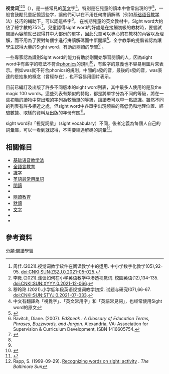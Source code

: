 '''视觉词'''<ref>周佳.(2021).视觉词教学软件在阅读教学中的运用. 中小学数字化教学(05),92-95. doi:CNKI:SUN:ZSZJ.0.2021-05-025.</ref><ref>李蕤.(2021).浅谈如何在小学英语教学中渗透视觉词. 校园英语(12),134-135. doi:CNKI:SUN:XYYY.0.2021-12-066.</ref><ref>穆玲玲.(2021).小学低年段英语视觉词教学初探. 试题与研究(07),66-67. doi:CNKI:SUN:STYJ.0.2021-07-033.</ref>（{{lang-en|Sight word}}），是一些常見的[[英文|英文]]字<ref>中文有翻譯為「視覺字」、「英文常用字」和「英語常見詞」，也经常使用Sight word的原文</ref>，特別是在兒童的讀本中會常出現的字<ref>{{Cite web |url=http://www.hellobookclub.com.tw/menulink/splendid/sightword/sightword.htm |title=sight word 字卡 |accessdate=2014-07-22 |archive-date=2006-03-26 |archive-url=https://web.archive.org/web/20060326022936/http://www.hellobookclub.com.tw/menulink/splendid/sightword/sightword.htm |dead-url=no }}</ref>，一般會鼓勵兒童記憶這些字，讓他們可以在不用任何拼讀解碼（例如[[基础语音教学法|基础语音教学法]]）技巧的輔助下，可以認這些字<ref name=b1>Ravitch, Diane.  (2007). ''EdSpeak : A Glossary of Education Terms, Phrases, Buzzwords, and Jargon''. Alexandria, VA: Association for Supervision & Curriculum Development, ISBN 1416605754.</ref>。 
在初期兒童的英文教材中，Sight word大約佔了總字數的75%<ref name=j1>{{cite journal|author=Kear, D. J., &  Gladhart, M. A. |doi=10.2466/pms.1983.57.3.807|title=Comparative Study to Identify High-Frequency Words in Printed Materials|year=1983|journal=Perceptual and Motor Skills|volume=57|issue=3|pages=807 }}</ref>。兒童認得sight word的好處是在接觸初級的教材時，要嘗試閱讀內容前就已認得其中大部份的單字，因此兒童可以專心的在教材的內容以及理解，而不用為了要對每個字進行拼讀解碼而中斷閱讀<ref name=j1/>。全字教學的提倡者認為讓學生認得大量的Sight word，有助於閱讀的學習<ref name=b1/> 。

一些專家認為識別Sight word的能力有助於剛開始學習閱讀的人，因為sight word中有些字的唸法不符合[[phonics|phonics]]的規則<ref name="Fry1968">{{cite book|author=Edward Fry|title=Dr. Fry's How to Teach Reading for Teachers, Parents and Tutors|url=http://books.google.com/books?id=uiwYgSrIIRYC&pg=PA65|date=8 April 1968|publisher=Teacher Created Resources|isbn=978-1-4206-2766-4|pages=65–|quote=}}</ref>，有些字的意義也不容易用圖片來表示。例如was就不符合phonics的規則，中間的a發{{IPA|/ɒ~ʌ/}}的音，最後的s發{{IPA|/z/}}的音，was表達的是抽象的概念（曾經存在），也不容易用圖片表示。

目前已編訂及出版了許多不同版本的sight word列表，其中最多人使用的是{{le|Dolch word list|Dolch word list}}及the magic 100 words。這些列表有類似的特點，都是將單字分為不同的等級，將在一些初階的讀物中常出現的字列為較簡單的等級，讓讀者可以早一點認識。雖然不同的列表有許多相近之處，但sight word中各單字出現頻率的高低仍和地理位置、經驗數據、取樣的資料及出版的年份有關<ref>{{cite journal|author=Otto, W. and Chester, R. |year=1972|title= Sight words for beginning readers|journal= The Journal of Educational Research|pages= 435–443|volume=65|issue=10|jstor=/27536333}}</ref>。

sight word和「視覺詞彙」（sight vocabulary）不同，後者定義為每個人自己的詞彙庫，可以一看到就認得，不需要經過解碼的詞彙<ref>Rapp, S. (1999-09-29). [http://articles.baltimoresun.com/1999-09-29/features/9909290393_1_word-labels-word-every-time-child Recognizing words on sight; activity] {{Wayback|url=http://articles.baltimoresun.com/1999-09-29/features/9909290393_1_word-labels-word-every-time-child |date=20161113042142 }}. ''The Baltimore Sun''</ref>。

==相關條目==
{{colbegin}}
*[[基础语音教学法|基础语音教学法]]
*[[全語言教育|全語言教育]]
*[[識字|識字]]
*[[英語最常用單詞|英語最常用單詞]]
*[[閱讀|閱讀]]
*{{link-en|阅读理解|Reading comprehension}}
*[[閱讀教育|閱讀教育]]
*[[默讀|默讀]]
*[[文字|文字]]
*{{le|Dolch word list|Dolch word list}}
*{{link-en|富萊適讀性公式|Fry readability formula}}
{{colend}}

==參考資料==
{{reflist}}

[[分類:閱讀學習|分類:閱讀學習]]